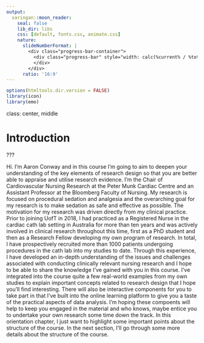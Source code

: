 ```yaml
---
output:
  xaringan::moon_reader:
    seal: false
    lib_dir: libs
    css: [default, fonts.css, animate.css]
    nature:
      slideNumberFormat: |
        <div class="progress-bar-container">
          <div class="progress-bar" style="width: calc(%current% / %total% * 100%);">
          </div>
        </div>
      ratio: '16:9'
---
```


```r
options(htmltools.dir.version = FALSE)
library(icon)
library(emo)
```

class:  center, middle

# Introduction


???

Hi. I'm Aaron Conway and in this course I'm going to aim to deepen your understanding of the key elements of research design so that you are better able to appraise and utilise research evidence. I'm the Chair of Cardiovascular Nursing Research at the Peter Munk Cardiac Centre and an Assistant Professor at the Bloomberg Faculty of Nursing. My research is focused on procedural sedation and analgesia and the overarching goal for my research is to make sedation as safe and effective as possible. The motivation for my research was driven directly from my clinical practice. Prior to joining UofT in 2018, I had practiced as a Registered Nurse in the cardiac cath lab setting in Australia for more than ten years and was actively involved in clinical research throughout this time, first as a PhD student and then as a Research Fellow developing my own program of research.  In total, I have prospectively recruited more than 1000 patients undergoing procedures in the cath lab into my studies to date. Through this experience, I have developed an in-depth understanding of the issues and challenges associated with conducting clinically relevant nursing research and I hope to be able to share the knowledge I've gained with you in this course. I've integrated into the course quite a few real-world examples from my own studies to explain important concepts related to research design that I hope you'll find interesting. There will also be interactive components for you to take part in that I've built into the online learning platform to give you a taste of the practical aspects of data analysis. I'm hoping these compoents will help to keep you engaged in the material and who knows, maybe entice you to undertake your own research some time down the track. In this orientation chapter, I just want to highlight some important points about the structure of the course. In the next section, I'll go through some more details about the structure of the course.



